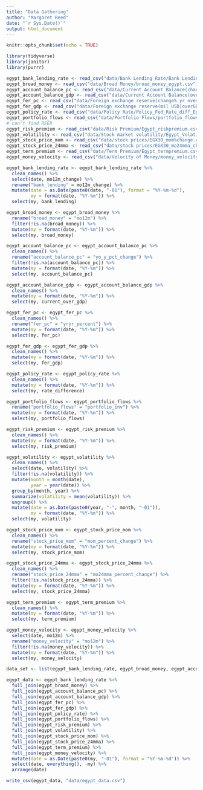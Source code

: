 ```yaml
---
title: "Data Gathering"
author: "Margaret Reed"
date: "`r Sys.Date()`"
output: html_document
---
```


```r
knitr::opts_chunk$set(echo = TRUE)
```

```r
library(tidyverse)
library(janitor)
library(purrr)
```

```r
egypt_bank_lending_rate <- read_csv("data/Bank Lending Rate/Bank Lending Rate mo12m change Egypt.csv")
egypt_broad_money <- read_csv("data/Broad Money/broad_money_egypt.csv")
egypt_account_balance_pc <- read_csv("data/Current Account Balance(change% yr over yr)/Egypt_monthly_yroveryr.csv")
egypt_account_balance_gdp <- read_csv("data/Current Account Balance(overGDP)/Egypt_currentovergdp.csv")
egypt_fer_pc <- read_csv("data/Foreign exchange reserve(change% yr over yr)/FER_yryr%_Egypt.csv")
egypt_fer_gdp <- read_csv("data/Foreign exchange reserve(mil USD)overGDP/FER_GDP_ratio_Egypt.csv")
egypt_policy_rate <- read_csv("data/Policy Rate/Policy_Fed_Rate_diff_Egypt.csv")
egypt_portfolio_flows <- read_csv("data/Portfolio Flows/portfolio_flows_egypt.csv")
# can't find REER
egypt_risk_premium <- read_csv("data/Risk Premium/Egypt_riskpremium.csv")
egypt_volatility <- read_csv("data/Stock market volatility/Egypt_Volatility.csv")
egypt_stock_price_mom <- read_csv("data/stock prices/EGX30_mom%change.csv")
egypt_stock_price_24mma <- read_csv("data/stock prices/EGX30_mo24mma_change.csv")
egypt_term_premium <- read_csv("data/Term Premium/Egypt_termpremium.csv")
egypt_money_velocity <- read_csv("data/Velocity of Money/money_velocity_egypt.csv")
```

```r
egypt_bank_lending_rate <- egypt_bank_lending_rate %>%
  clean_names() %>%
  select(date, mo12m_change) %>%
  rename("bank_lending" = mo12m_change) %>%
  mutate(date = as.Date(paste0(date, "-01"), format = "%Y-%m-%d"),
         my = format(date, "%Y-%m")) %>%
  select(my, bank_lending)

egypt_broad_money <- egypt_broad_money %>%
  rename("broad_money" = "mo12m") %>%
  filter(!is.na(broad_money)) %>%
  mutate(my = format(date, "%Y-%m")) %>%
  select(my, broad_money)

egypt_account_balance_pc <- egypt_account_balance_pc %>%
  clean_names() %>%
  rename("account_balance_pc" = "yo_y_pct_change") %>%
  filter(!is.na(account_balance_pc)) %>%
  mutate(my = format(date, "%Y-%m")) %>%
  select(my, account_balance_pc)

egypt_account_balance_gdp <- egypt_account_balance_gdp %>%
  clean_names() %>%
  mutate(my = format(date, "%Y-%m")) %>%
  select(my, current_over_gdp)

egypt_fer_pc <- egypt_fer_pc %>%
  clean_names() %>%
  rename("fer_pc" = "yryr_percent") %>%
  mutate(my = format(date, "%Y-%m")) %>%
  select(my, fer_pc)

egypt_fer_gdp <- egypt_fer_gdp %>%
  clean_names() %>%
  mutate(my = format(date, "%Y-%m")) %>%
  select(my, fer_gdp)

egypt_policy_rate <- egypt_policy_rate %>%
  clean_names() %>%
  mutate(my = format(date, "%Y-%m")) %>%
  select(my, rate_difference)

egypt_portfolio_flows <- egypt_portfolio_flows %>%
  rename("portfolio_flows" = "portfolio_inv") %>%
  mutate(my = format(date, "%Y-%m")) %>%
  select(my, portfolio_flows)

egypt_risk_premium <- egypt_risk_premium %>%
  clean_names() %>%
  mutate(my = format(date, "%Y-%m")) %>%
  select(my, risk_premium)

egypt_volatility <- egypt_volatility %>%
  clean_names() %>%
  select(date, volatility) %>%
  filter(!is.na(volatility)) %>%
  mutate(month = month(date), 
         year = year(date)) %>%
  group_by(month, year) %>%
  summarize(volatility = mean(volatility)) %>%
  ungroup() %>%
  mutate(date = as.Date(paste0(year, "-", month, "-01")),
         my = format(date, "%Y-%m")) %>%
  select(my, volatility)

egypt_stock_price_mom <- egypt_stock_price_mom %>%
  clean_names() %>%
  rename("stock_price_mom" = "mom_percent_change") %>%
  mutate(my = format(date, "%Y-%m")) %>%
  select(my, stock_price_mom)

egypt_stock_price_24mma <- egypt_stock_price_24mma %>%
  clean_names() %>%
  rename("stock_price_24mma" = "mo24mma_percent_change") %>%
  filter(!is.na(stock_price_24mma)) %>%
  mutate(my = format(date, "%Y-%m")) %>%
  select(my, stock_price_24mma)

egypt_term_premium <- egypt_term_premium %>%
  clean_names() %>%
  mutate(my = format(date, "%Y-%m")) %>%
  select(my, term_premium)

egypt_money_velocity <- egypt_money_velocity %>%
  select(date, mo12m) %>%
  rename("money_velocity" = "mo12m") %>%
  filter(!is.na(money_velocity)) %>%
  mutate(my = format(date, "%Y-%m")) %>%
  select(my, money_velocity)
```


```r
data_set <- list(egypt_bank_lending_rate, egypt_broad_money, egypt_account_balance_pc, egypt_account_balance_gdp, egypt_fer_pc, egypt_fer_gdp, egypt_policy_rate, egypt_portfolio_flows, egypt_risk_premium, egypt_volatility, egypt_stock_price_mom, egypt_stock_price_24mma, egypt_term_premium, egypt_money_velocity)

egypt_data <- egypt_bank_lending_rate %>%
  full_join(egypt_broad_money) %>%
  full_join(egypt_account_balance_pc) %>%
  full_join(egypt_account_balance_gdp) %>%
  full_join(egypt_fer_pc) %>%
  full_join(egypt_fer_gdp) %>%
  full_join(egypt_policy_rate) %>%
  full_join(egypt_portfolio_flows) %>%
  full_join(egypt_risk_premium) %>%
  full_join(egypt_volatility) %>%
  full_join(egypt_stock_price_mom) %>%
  full_join(egypt_stock_price_24mma) %>%
  full_join(egypt_term_premium) %>%
  full_join(egypt_money_velocity) %>%
  mutate(date = as.Date(paste0(my, "-01"), format = "%Y-%m-%d")) %>%
  select(date, everything(), -my) %>%
  arrange(date)
```

```r
write_csv(egypt_data, "data/egypt_data.csv")
```


